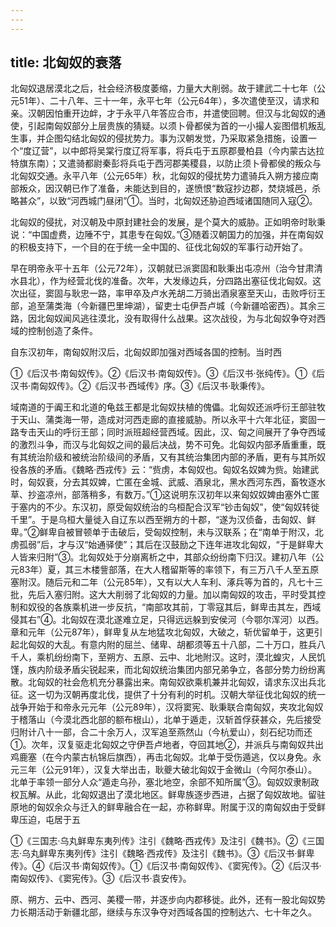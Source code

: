 ```yaml
---
---
---
```

title: 北匈奴的衰落
---



北匈奴退居漠北之后，社会经济极度萎缩，力量大大削弱。故于建武二十七年（公元51年）、二十八年、三十一年，永平七年（公元64年），多次遣使至汉，请求和亲。汉朝因怕重开边衅，才于永平八年答应合市，并遣使回聘。但汉与北匈奴的通使，引起南匈奴部分上层贵族的猜疑。以须卜骨都侯为首的一小撮人妄图借机叛乱生事，并企图勾结北匈奴的侵扰势力。事为汉朝发觉，乃采取紧急措施，设置一个“度辽营”，以中郎将吴棠行度辽将军事，将兵屯于五原郡曼柏县（今内蒙古达拉特旗东南）；又遣骑都尉秦彭将兵屯于西河郡美稷县，以防止须卜骨都侯的叛众与北匈奴交通。永平八年（公元65年）秋，北匈奴的侵扰势力遣骑兵入朔方接应南部叛众，因汉朝已作了准备，未能达到目的，遂愤恨“数寇抄边郡，焚烧城邑，杀略甚众”，以致“河西城门昼闭”①。当时，北匈奴还胁迫西域诸国随同入寇②。

北匈奴的侵扰，对汉朝及中原封建社会的发展，是个莫大的威胁。正如明帝时耿秉说：“中国虚费，边陲不宁，其患专在匈奴。”③随着汉朝国力的加强，并在南匈奴的积极支持下，一个目的在于统一全中国的、征伐北匈奴的军事行动开始了。

早在明帝永平十五年（公元72年），汉朝就已派窦固和耿秉出屯凉州（治今甘肃清水县北），作为经营北伐的准备。次年，大发缘边兵，分四路出塞征伐北匈奴。这次出征，窦固与耿忠一路，率甲卒及卢水羌胡二万骑出酒泉塞至天山，击败呼衍王部，追至蒲类海（今新疆巴里坤湖），留吏士屯伊吾卢城（今新疆哈密西）。其余三路，因北匈奴闻风逃往漠北，没有取得什么战果。这次战役，为与北匈奴争夺对西域的控制创造了条件。

自东汉初年，南匈奴附汉后，北匈奴即加强对西域各国的控制。当时西

①《后汉书·南匈奴传》。②《后汉书·南匈奴传》。③《后汉书·张纯传》。①《后汉书·南匈奴传》。②《后汉书·西域传》序。③《后汉书·耿秉传》。

域南道的于阗王和北道的龟兹王都是北匈奴扶植的傀儡。北匈奴还派呼衍王部驻牧于天山、蒲类海一带，造成对河西走廊的直接威胁。所以永平十六年北征，窦固一路专击天山的呼衍王部；同时派班超经营西域。因此，汉、匈之间展开了争夺西域的激烈斗争，而汉与北匈奴之间的最后决战，势不可免。北匈奴内部矛盾重重，既有其统治阶级和被统治阶级间的矛盾，又有其统治集团内部的矛盾，更有与其所奴役各族的矛盾。《魏略·西戎传》云：“赀虏，本匈奴也。匈奴名奴婢为赀。始建武时，匈奴衰，分去其奴婢，亡匿在金城、武威、酒泉北，黑水西河东西，畜牧逐水草、抄盗凉州，部落稍多，有数万。”①这说明东汉初年以来匈奴奴婢由塞外亡匿于塞内的不少。东汉初，原受匈奴统治的乌桓配合汉军“钞击匈奴”，使“匈奴转徙千里”。于是乌桓大量徙入自辽东以西至朔方的十郡，“遂为汉侦备，击匈奴、鲜卑。”②鲜卑自被冒顿单于击破后，受匈奴控制，未与汉联系；在“南单于附汉，北虏孤弱”后，才与汉“始通驿使”；其后在汉鼓励之下连年进攻北匈奴，“于是鲜卑大人皆来归附”③。北匈奴处于分崩离析之中，其部众纷纷南下归汉。建初八年（公元83年）夏，其三木楼訾部落，在大人稽留斯等的率领下，有三万八千人至五原塞附汉。随后元和二年（公元85年），又有以大人车利、涿兵等为首的，凡七十三批，先后入塞归附。这大大削弱了北匈奴的力量。加以南匈奴的攻击，平时受其控制和奴役的各族乘机进一步反抗，“南部攻其前，丁零寇其后，鲜卑击其左，西域侵其右”④。北匈奴在漠北遂难立足，只得远远躲到安侯河（今鄂尔浑河）以西。章和元年（公元87年），鲜卑复从左地猛攻北匈奴，大破之，斩优留单于，这更引起北匈奴的大乱。有意内附的屈兰、储卑、胡都须等五十八部，二十万口，胜兵八千人，乘机纷纷南下，至朔方、五原、云中、北地附汉。这时，漠北蝗灾，人民饥馑，族内阶级矛盾尖锐起来，而北匈奴统治集团内部兄弟争立，各部分势力纷纷离散。北匈奴的社会危机充分暴露出来。南匈奴欲乘机兼并北匈奴，请求东汉出兵北征。这一切为汉朝再度北伐，提供了十分有利的时机。汉朝大举征伐北匈奴的统一战争开始于和帝永元元年（公元89年），汉将窦宪、耿秉联合南匈奴，夹攻北匈奴于稽落山（今漠北西北部的额布根山），北单于遁走，汉斩首俘获甚众，先后接受归附计八十一部，合二十余万人，汉军追至燕然山（今杭爱山），刻石纪功而还①。次年，汉复驱走北匈奴之守伊吾卢地者，夺回其地②，并派兵与南匈奴共出鸡鹿塞（在今内蒙古杭锦后旗西），再击北匈奴。北单于受伤遁逃，仅以身免。永元三年（公元91年），汉复大举出击，耿夔大破北匈奴于金微山（今阿尔泰山）。北单于率领一部分人众“遁走乌孙，塞北地空，余部不知所属”③。匈奴奴隶制政权瓦解。从此，北匈奴退出了漠北地区。鲜卑族逐步西进，占据了匈奴故地。留驻原地的匈奴余众与迁入的鲜卑融合在一起，亦称鲜卑。附属于汉的南匈奴由于受鲜卑压迫，屯居于五

①《三国志·乌丸鲜卑东夷列传》注引《魏略·西戎传》及注引《魏书》。②《三国志·乌丸鲜卑东夷列传》注引《魏略·西戎传》及注引《魏书》。③《后汉书·鲜卑传》。④《后汉书·南匈奴传》。①《后汉书·南匈奴传》、《窦宪传》。②《后汉书·南匈奴传》、《窦宪传》。③《后汉书·袁安传》。

原、朔方、云中、西河、美稷一带，并逐步向内郡移徙。此外，还有一股北匈奴势力长期活动于新疆北部，继续与东汉争夺对西域各国的控制达六、七十年之久。